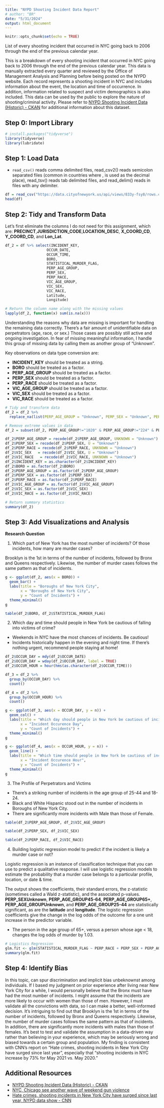 ---
title: "NYPD Shooting Incident Data Report"
# author: "BR"
date: "5/31/2024"
output: html_document
---

```{r setup, include=FALSE}
knitr::opts_chunk$set(echo = TRUE)
```

List of every shooting incident that occurred in NYC going back to 2006 through the end of the previous calendar year.

This is a breakdown of every shooting incident that occurred in NYC going back to 2006 through the end of the previous calendar year. This data is manually extracted every quarter and reviewed by the Office of Management Analysis and Planning before being posted on the NYPD website. Each record represents a shooting incident in NYC and includes information about the event, the location and time of occurrence. In addition, information related to suspect and victim demographics is also included. This data can be used by the public to explore the nature of shooting/criminal activity. Please refer to [NYPD Shooting Incident Data (Historic) - CKAN](https://catalog.data.gov/dataset/nypd-shooting-incident-data-historic) for additional information about this dataset. 

## Step 0: Import Library

```{r library, message=FALSE, warning=FALSE}
# install.packages("tidyverse")
library(tidyverse)
library(lubridate)
```

## Step 1: Load Data

* `read_csv()` reads comma delimited files, read_csv2() reads semicolon separated files (common in countries where , is used as the decimal place), read_tsv() reads tab delimited files, and read_delim() reads in files with any delimiter.

```{r load}
df = read_csv("https://data.cityofnewyork.us/api/views/833y-fsy8/rows.csv?accessType=DOWNLOAD")
head(df)
```

## Step 2: Tidy and Transform Data

Let's first eliminate the columns I do not need for this assignment, which are: **PRECINCT**,**JURISDICTION_CODE**,**LOCATION_DESC**, **X_COORD_CD**, **Y_COORD_CD**, and **Lon_Lat**. 

```{r}
df_2 = df %>% select(INCIDENT_KEY, 
                   OCCUR_DATE,
                   OCCUR_TIME,
                   BORO, 
                   STATISTICAL_MURDER_FLAG,
                   PERP_AGE_GROUP,
                   PERP_SEX,
                   PERP_RACE,
                   VIC_AGE_GROUP,
                   VIC_SEX,
                   VIC_RACE,
                   Latitude,
                   Longitude)

# Return the column name along with the missing values
lapply(df_2, function(x) sum(is.na(x)))
```

Understanding the reasons why data are missing is important for handling the remaining data correctly. There's a fair amount of unidentifiable data on perpetrators (age, race, or sex.) Those cases are possibly still active and ongoing investigation. In fear of missing meaningful information, I handle this group of missing data by calling them as another group of "Unknown". 

Key observations on data type conversion are:

* **INCIDENT_KEY** should be treated as a string.
* **BORO** should be treated as a factor.
* **PERP_AGE_GROUP** should be treated as a factor.
* **PERP_SEX** should be treated as a factor.
* **PERP_RACE** should be treated as a factor.
* **VIC_AGE_GROUP** should be treated as a factor.
* **VIC_SEX** should be treated as a factor.
* **VIC_RACE** should be treated as a factor.

```{r}
# Tidy and transform data
df_2 = df_2 %>% 
  replace_na(list(PERP_AGE_GROUP = "Unknown", PERP_SEX = "Unknown", PERP_RACE = "Unknown"))

# Remove extreme values in data
df_2 = subset(df_2, PERP_AGE_GROUP!="1020" & PERP_AGE_GROUP!="224" & PERP_AGE_GROUP!="940")

df_2$PERP_AGE_GROUP = recode(df_2$PERP_AGE_GROUP, UNKNOWN = "Unknown")
df_2$PERP_SEX = recode(df_2$PERP_SEX, U = "Unknown")
df_2$PERP_RACE = recode(df_2$PERP_RACE, UNKNOWN = "Unknown")
df_2$VIC_SEX   = recode(df_2$VIC_SEX, U = "Unknown")
df_2$VIC_RACE   = recode(df_2$VIC_RACE, UNKNOWN = "Unknown")
df_2$INCIDENT_KEY = as.character(df_2$INCIDENT_KEY)
df_2$BORO = as.factor(df_2$BORO)
df_2$PERP_AGE_GROUP = as.factor(df_2$PERP_AGE_GROUP)
df_2$PERP_SEX = as.factor(df_2$PERP_SEX)
df_2$PERP_RACE = as.factor(df_2$PERP_RACE)
df_2$VIC_AGE_GROUP = as.factor(df_2$VIC_AGE_GROUP)
df_2$VIC_SEX = as.factor(df_2$VIC_SEX)
df_2$VIC_RACE = as.factor(df_2$VIC_RACE)

# Return summary statistics
summary(df_2)
```

## Step 3: Add Visualizations and Analysis

**Research Question**

1. Which part of New York has the most number of incidents? Of those incidents, how many are murder cases? 

Brooklyn is the 1st in terms of the number of incidents, followed by Bronx and Queens respectively. Likewise, the number of murder cases follows the same pattern as that of incidents.

```{r}
g <- ggplot(df_2, aes(x = BORO)) +
  geom_bar() +
  labs(title = "Boroughs of New York City",
       x = "Boroughs of New York City",
       y = "Count of Incidents") +
  theme_minimal()
g
```

```{r}
table(df_2$BORO, df_2$STATISTICAL_MURDER_FLAG)
```
2. Which day and time should people in New York be cautious of falling into victims of crime?

* Weekends in NYC have the most chances of incidents. Be cautious! 
* Incidents historically happen in the evening and night time. If there's nothing urgent, recommend people staying at home! 

```{r}
df_2$OCCUR_DAY = mdy(df_2$OCCUR_DATE)
df_2$OCCUR_DAY = wday(df_2$OCCUR_DAY, label = TRUE)
df_2$OCCUR_HOUR = hour(hms(as.character(df_2$OCCUR_TIME)))

df_3 = df_2 %>%
  group_by(OCCUR_DAY) %>%
  count()

df_4 = df_2 %>%
  group_by(OCCUR_HOUR) %>%
  count()
```

```{r}
g <- ggplot(df_3, aes(x = OCCUR_DAY, y = n)) +
  geom_col() +
  labs(title = "Which day should people in New York be cautious of incidents?",
       x = "Incident Occurence Day",
       y = "Count of Incidents") +
  theme_minimal()
g
```
```{r}
g <- ggplot(df_4, aes(x = OCCUR_HOUR, y = n)) +
  geom_line() +
  labs(title = "Which time should people in New York be cautious of incidents?",
       x = "Incident Occurence Hour",
       y = "Count of Incidents") +
  theme_minimal()
g
```

3. The Profile of Perpetrators and Victims

* There's a striking number of incidents in the age group of 25-44 and 18-24. 
* Black and White Hispanic stood out in the number of incidents in  Boroughs of New York City.
* There are significantly more incidents with Male than those of Female.

```{r}
table(df_2$PERP_AGE_GROUP, df_2$VIC_AGE_GROUP)
```
```{r}
table(df_2$PERP_SEX, df_2$VIC_SEX)
```
```{r}
table(df_2$PERP_RACE, df_2$VIC_RACE)
```

4. Building logistic regression model to predict if the incident is likely a murder case or not?

Logistic regression is an instance of classification technique that you can use to predict a qualitative response. I will use logistic regression models to estimate the probability that a murder case belongs to a particular profile, location, or date & time. 

The output shows the coefficients, their standard errors, the z-statistic (sometimes called a Wald z-statistic), and the associated p-values. **PERP_SEXUnknown**, **PERP_AGE_GROUP45-64**, **PERP_AGE_GROUP65+**, **PERP_AGE_GROUPUnknown**, and **PERP_AGE_GROUP25-44** are statistically significant, as are the **latitude** and **longitude**. The logistic regression coefficients give the change in the log odds of the outcome for a one unit increase in the predictor variable.

* The person in the age group of 65+, versus a person whose age < 18, changes the log odds of murder by 1.03. 

```{r}
# Logistics Regression 
glm.fit <- glm(STATISTICAL_MURDER_FLAG ~ PERP_RACE + PERP_SEX + PERP_AGE_GROUP + OCCUR_HOUR + OCCUR_DAY + Latitude + Longitude, data = df_2, family = binomial)
summary(glm.fit)
```
## Step 4: Identify Bias

In this topic, can spur discrimination and implicit bias unbeknownst among individuals. If I based my judgment on prior experience after living near New York City for a while, I would personally believe that the Bronx must have had the most number of incidents. I might assume that the incidents are more likely to occur with women than those of men. However, I must validate all the convictions with data, so I can make a better, well-informed decision. It's intriguing to find out that Brooklyn is the 1st in terms of the number of incidents, followed by Bronx and Queens respectively. Likewise, the number of murder cases follows the same pattern as that of incidents. In addition, there are significantly more incidents with males than those of females. It's best to test and validate the assumption in a data-driven way rather than believing in your experience, which may be seriously wrong and biased towards a certain group and population. My finding is consistent with CNN's report on "Hate crimes, shooting incidents in New York City have surged since last year", especially that "shooting incidents in NYC increase by 73% for May 2021 vs. May 2020."

## Additional Resources

* [NYPD Shooting Incident Data (Historic) - CKAN](https://catalog.data.gov/dataset/nypd-shooting-incident-data-historic)
* [NYC, Chicago see another wave of weekend gun violence](https://news.yahoo.com/nyc-chicago-see-another-wave-020519535.html)
* [Hate crimes, shooting incidents in New York City have surged since last year, NYPD data show - CNN](https://edition.cnn.com/2021/06/04/us/new-york-city-hate-crimes/index.html)

